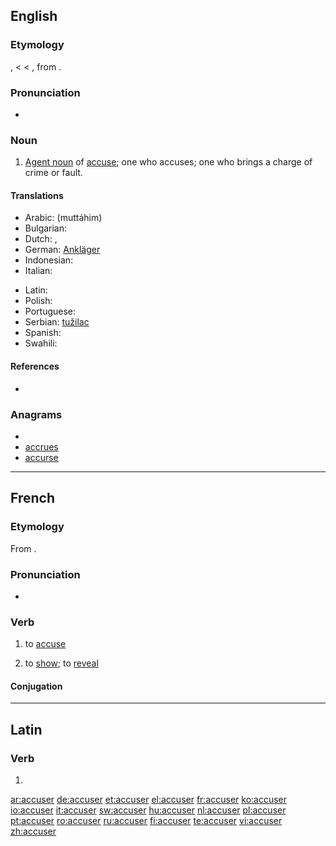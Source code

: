 ==English==
{{wikipedia|dab=accuser}}

===Etymology===
{{etyl|enm}} {{term|acuser|lang=enm}}, {{term|accusour|lang=enm}} < {{etyl|fro}} {{term|acuseor|lang=fro}} < {{etyl|la}} {{term|accusator|lang=la}}, from {{term|accusare|lang=la}}.

===Pronunciation===
* {{rhymes|uːzə(r)}}

===Noun===
{{en-noun}}

# [[agent noun|Agent noun]] of [[accuse]]; one who accuses; one who brings a charge of crime or fault.

====Translations====
{{trans-top|one who accuses}}
* Arabic: {{Arab|[[متهم|مُتّهِمم]]}} (muttáhim) {{m}}
* Bulgarian: {{t|bg|обвинител}}
* Dutch: {{t+|nl|aanklager|m}}, {{t|nl|beschuldiger|m}}
* German: [[Ankläger]] {{m}}
* Indonesian: {{t+|id|tuduh|alt=menuduh|xs=Indonesian}}
* Italian: {{t+|it|accusatore|m}}
{{trans-mid}}
* Latin: {{t-|la|accusator|m}}
* Polish: {{t-|pl|oskarżyciel}}
* Portuguese: {{t+|pt|acusador|m}}
* Serbian: [[tužilac]]
* Spanish: {{t-|es|acusador|m}}
* Swahili: {{t+|sw|mshtaki|xs=Swahili}}
{{trans-bottom}}

====References====
* {{R:1913}}

===Anagrams===
* {{alphagram|accersu}}
* [[accrues#English|accrues]]
* [[accurse#English|accurse]]

----

==French==

===Etymology===
From {{etyl|la|fr}} {{term|accusare|lang=fr}}.

===Pronunciation===
* {{audio|Fr-accuser.ogg|audio}}

===Verb===
{{fr-verb}}

# {{transitive}} to [[accuse]]
# {{intransitive|formal|lang=fr}} to [[show]]; to [[reveal]]

====Conjugation====
{{fr-conj-er|accus|avoir}}

----

==Latin==

===Verb===
{{la-verb-form|accūser}}

# {{conjugation of|accuso|accūsō|1|s|pres|pass|sub|lang=la}}

[[ar:accuser]]
[[de:accuser]]
[[et:accuser]]
[[el:accuser]]
[[fr:accuser]]
[[ko:accuser]]
[[io:accuser]]
[[it:accuser]]
[[sw:accuser]]
[[hu:accuser]]
[[nl:accuser]]
[[pl:accuser]]
[[pt:accuser]]
[[ro:accuser]]
[[ru:accuser]]
[[fi:accuser]]
[[te:accuser]]
[[vi:accuser]]
[[zh:accuser]]